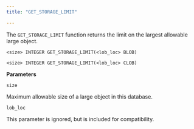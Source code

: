```yaml
---
title: "GET_STORAGE_LIMIT"

---
```


The `GET_STORAGE_LIMIT` function returns the limit on the largest allowable large object.

```text
<size> INTEGER GET_STORAGE_LIMIT(<lob_loc> BLOB)

<size> INTEGER GET_STORAGE_LIMIT(<lob_loc> CLOB)
```

**Parameters**

`size`

 Maximum allowable size of a large object in this database.

`lob_loc`

 This parameter is ignored, but is included for compatibility.
